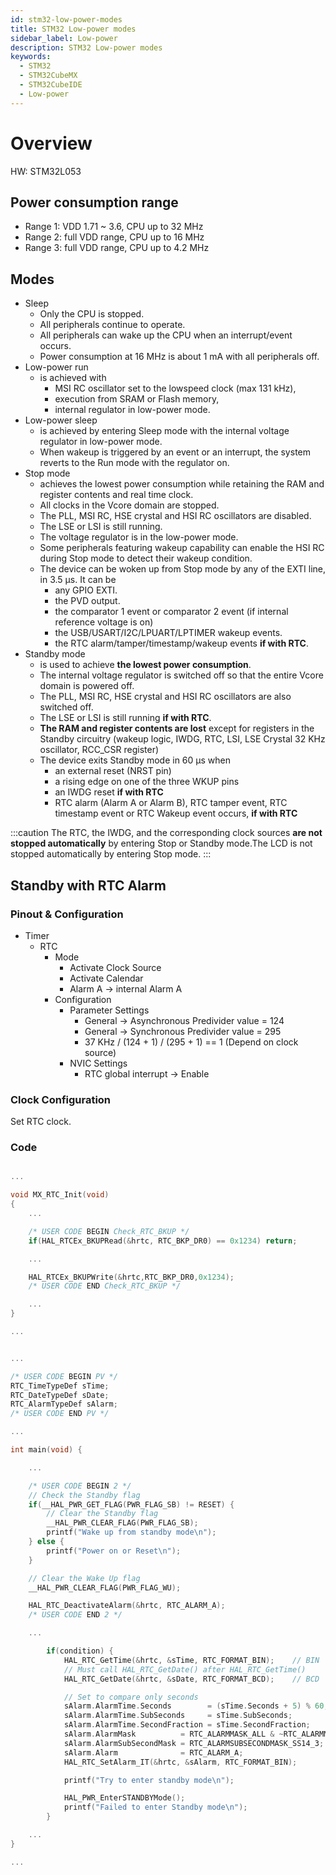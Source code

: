```yaml
---
id: stm32-low-power-modes
title: STM32 Low-power modes
sidebar_label: Low-power
description: STM32 Low-power modes
keywords:
  - STM32
  - STM32CubeMX
  - STM32CubeIDE
  - Low-power
---
```


# Overview

HW: STM32L053

## Power consumption range

- Range 1: VDD 1.71 ~ 3.6, CPU up to 32 MHz
- Range 2: full VDD range, CPU up to 16 MHz
- Range 3: full VDD range, CPU up to 4.2 MHz

## Modes

- Sleep
  - Only the CPU is stopped.
  - All peripherals continue to operate.
  - All peripherals can wake up the CPU when an interrupt/event occurs.
  - Power consumption at 16 MHz is about 1 mA with all peripherals off.
- Low-power run
  - is achieved with
    - MSI RC oscillator set to the lowspeed clock (max 131 kHz),
    - execution from SRAM or Flash memory,
    - internal regulator in low-power mode.
- Low-power sleep
  - is achieved by entering Sleep mode with the internal voltage regulator in low-power mode.
  - When wakeup is triggered by an event or an interrupt, the system reverts to the Run mode with the regulator on.
- Stop mode
  - achieves the lowest power consumption while retaining the RAM and register contents and real time clock.
  - All clocks in the Vcore domain are stopped.
  - The PLL, MSI RC, HSE crystal and HSI RC oscillators are disabled.
  - The LSE or LSI is still running.
  - The voltage regulator is in the low-power mode.
  - Some peripherals featuring wakeup capability can enable the HSI RC during Stop mode to detect their wakeup condition.
  - The device can be woken up from Stop mode by any of the EXTI line, in 3.5 µs. It can be
    - any GPIO EXTI.
    - the PVD output.
    - the comparator 1 event or comparator 2 event (if internal reference voltage is on)
    - the USB/USART/I2C/LPUART/LPTIMER wakeup events.
    - the RTC alarm/tamper/timestamp/wakeup events **if with RTC**.
- Standby mode
  - is used to achieve **the lowest power consumption**.
  - The internal voltage regulator is switched off so that the entire Vcore domain is powered off.
  - The PLL, MSI RC, HSE crystal and HSI RC oscillators are also switched off.
  - The LSE or LSI is still running **if with RTC**.
  - **The RAM and register contents are lost** except for registers in the Standby circuitry (wakeup logic, IWDG, RTC, LSI, LSE Crystal 32 KHz oscillator, RCC_CSR register)
  - The device exits Standby mode in 60 µs when
    - an external reset (NRST pin)
    - a rising edge on one of the three WKUP pins
    - an IWDG reset **if with RTC**
    - RTC alarm (Alarm A or Alarm B), RTC tamper event, RTC timestamp event or RTC Wakeup event occurs, **if with RTC**

:::caution
The RTC, the IWDG, and the corresponding clock sources **are not stopped automatically** by entering Stop or Standby mode.The LCD is not stopped automatically by entering Stop mode.
:::

## Standby with RTC Alarm

### Pinout & Configuration

- Timer
  - RTC
    - Mode
      - Activate Clock Source
      - Activate Calendar
      - Alarm A -> internal Alarm A
    - Configuration
      - Parameter Settings
        - General -> Asynchronous Predivider value = 124
        - General -> Synchronous Predivider value = 295
        - 37 KHz / (124 + 1) / (295 + 1) == 1 (Depend on clock source)
      - NVIC Settings
        - RTC global interrupt -> Enable

### Clock Configuration

Set RTC clock.

### Code

```cpp title="rtc.c"

...

void MX_RTC_Init(void)
{
    ...

    /* USER CODE BEGIN Check_RTC_BKUP */
    if(HAL_RTCEx_BKUPRead(&hrtc, RTC_BKP_DR0) == 0x1234) return;

    ...

    HAL_RTCEx_BKUPWrite(&hrtc,RTC_BKP_DR0,0x1234);
    /* USER CODE END Check_RTC_BKUP */

    ...
}

...

```

```cpp title="main.c"

...

/* USER CODE BEGIN PV */
RTC_TimeTypeDef sTime;
RTC_DateTypeDef sDate;
RTC_AlarmTypeDef sAlarm;
/* USER CODE END PV */

...

int main(void) {

    ...

    /* USER CODE BEGIN 2 */
    // Check the Standby flag
    if(__HAL_PWR_GET_FLAG(PWR_FLAG_SB) != RESET) {
        // Clear the Standby flag
        __HAL_PWR_CLEAR_FLAG(PWR_FLAG_SB);
        printf("Wake up from standby mode\n");
    } else {
        printf("Power on or Reset\n");
    }

    // Clear the Wake Up flag
    __HAL_PWR_CLEAR_FLAG(PWR_FLAG_WU);

    HAL_RTC_DeactivateAlarm(&hrtc, RTC_ALARM_A);
    /* USER CODE END 2 */

    ...

        if(condition) {
            HAL_RTC_GetTime(&hrtc, &sTime, RTC_FORMAT_BIN);    // BIN
            // Must call HAL_RTC_GetDate() after HAL_RTC_GetTime()
            HAL_RTC_GetDate(&hrtc, &sDate, RTC_FORMAT_BCD);    // BCD

            // Set to compare only seconds
            sAlarm.AlarmTime.Seconds        = (sTime.Seconds + 5) % 60;
            sAlarm.AlarmTime.SubSeconds     = sTime.SubSeconds;
            sAlarm.AlarmTime.SecondFraction = sTime.SecondFraction;
            sAlarm.AlarmMask          = RTC_ALARMMASK_ALL & ~RTC_ALARMMASK_SECONDS;
            sAlarm.AlarmSubSecondMask = RTC_ALARMSUBSECONDMASK_SS14_3;
            sAlarm.Alarm              = RTC_ALARM_A;
            HAL_RTC_SetAlarm_IT(&hrtc, &sAlarm, RTC_FORMAT_BIN);

            printf("Try to enter standby mode\n");

            HAL_PWR_EnterSTANDBYMode();
            printf("Failed to enter Standby mode\n");
        }

    ...
}

...

```
